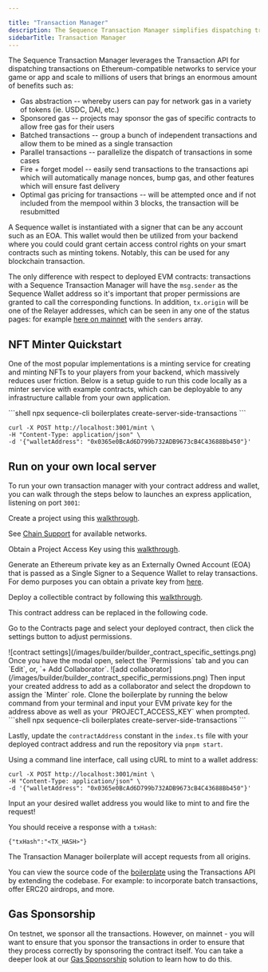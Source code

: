 ---

title: "Transaction Manager"
description: The Sequence Transaction Manager simplifies dispatching transactions on Ethereum-compatible networks for games and apps, scaling to millions of users.
sidebarTitle: Transaction Manager
---



The Sequence Transaction Manager leverages the Transaction API for dispatching transactions on Ethereum-compatible networks to service your game or app and scale to millions of users that brings an enormous amount of benefits such as:

- Gas abstraction -- whereby users can pay for network gas in a variety of tokens (ie. USDC, DAI, etc.)
- Sponsored gas -- projects may sponsor the gas of specific contracts to allow free gas for their users
- Batched transactions -- group a bunch of independent transactions and allow them to be mined as a single transaction
- Parallel transactions -- parallelize the dispatch of transactions in some cases
- Fire + forget model -- easily send transactions to the transactions api which will automatically manage nonces, bump gas, and other features which will ensure fast delivery
- Optimal gas pricing for transactions -- will be attempted once and if not included from the mempool within 3 blocks, the transaction will be resubmitted

A Sequence wallet is instantiated with a signer that can be any account such as an EOA. This wallet would then be utilized from your backend where you could could grant certain access control rights on your smart contracts such as minting tokens. Notably, this can be used for any blockchain transaction.

The only difference with respect to deployed EVM contracts: transactions with a Sequence Transaction Manager will have the `msg.sender` as the Sequence Wallet address so it's important that proper permissions are granted to call the corresponding functions. In addition, `tx.origin` will be one of the Relayer addresses, which can be seen in any one of the status pages: for example [here on mainnet](https://mainnet-relayer.sequence.app/status) with the `senders` array.

## NFT Minter Quickstart
One of the most popular implementations is a minting service for creating and minting NFTs to your players from your backend, which massively reduces user friction. Below is a setup guide to run this code locally as a minter service with example contracts, which can be deployable to any infrastructure callable from your own application. 


<Steps>
<Step title="Clone the boilerplate and install:">
```shell
npx sequence-cli boilerplates create-server-side-transactions
```

</Step>
<Step title="Fire a request to mint an NFT to a wallet:">

```shell
curl -X POST http://localhost:3001/mint \
-H "Content-Type: application/json" \
-d '{"walletAddress": "0x0365e0BcAd6D799b732ADB9673cB4C43688Bb450"}'
```
</Step>
</Steps>


## Run on your own local server 

To run your own transaction manager with your contract address and wallet, you can walk through the steps below to launches an express application, listening on port `3001`:

<Steps>
<Step title="Sequence Builder Project Management">

Create a project using this [walkthrough](/solutions/builder/getting-started).

See [Chain Support](https://status.sequence.info) for available networks.

</Step>
<Step title="Access Key Management">

Obtain a Project Access Key using this [walkthrough](/solutions/builder/getting-started#claim-an-api-access-key).

</Step>
<Step title="Generate Private Key for Transactions API">

Generate an Ethereum private key as an Externally Owned Account (EOA) that is passed as a Single Signer to a Sequence Wallet to relay transactions. For demo purposes you can obtain a private key from [here](https://sequence-ethauthproof-viewer.vercel.app/).

</Step>
<Step title="Deploy an ERC1155 Contract">

Deploy a collectible contract by following this [walkthrough](/solutions/collectibles/contracts/deploy-an-item-collection).

This contract address can be replaced in the following code.

</Step>
<Step title="Set a `Minter Role` on the Contract">

Go to the Contracts page and select your deployed contract, then click the settings button to adjust permissions.
<Frame>
![contract settings](/images/builder/builder_contract_specific_settings.png)
</Frame>
Once you have the modal open, select the `Permissions` tab and you can `Edit`, or, `+ Add Collaborator`.
<Frame>
![add collaborator](/images/builder/builder_contract_specific_permissions.png)
</Frame>
Then input your created address to add as a collaborator and select the dropdown to assign the `Minter` role.

</Step>
<Step title="Clone and run the boilerplate">
Clone the boilerplate by running the below command from your terminal and input your EVM private key for the address above as well as your `PROJECT_ACCESS_KEY` when prompted.
```shell
npx sequence-cli boilerplates create-server-side-transactions
```

Lastly, update the `contractAddress` constant in the `index.ts` file with your deployed contract address and run the repository via `pnpm start`.

</Step>
<Step title="Perform Mint Transaction">

Using a command line interface, call using cURL to mint to a wallet address:

```shell
curl -X POST http://localhost:3001/mint \
-H "Content-Type: application/json" \
-d '{"walletAddress": "0x0365e0BcAd6D799b732ADB9673cB4C43688Bb450"}'
```

Input an your desired wallet address you would like to mint to and fire the request!

You should receive a response with a `txHash`:

```shell
{"txHash":"<TX_HASH>"}
```

<Note>
The Transaction Manager boilerplate will accept requests from all origins.
</Note>
</Step>
</Steps>


You can view the source code of the [boilerplate](https://github.com/0xsequence-demos/server-side-transactions-boilerplate) using the Transactions API by extending the codebase. For example: to incorporate batch transactions, offer ERC20 airdrops, and more.

## Gas Sponsorship
On testnet, we sponsor all the transactions. However, on mainnet - you will want to ensure that you sponsor the transactions in order to ensure that they process correctly by sponsoring the contract itself. You can take a deeper look at our [Gas Sponsorship](/solutions/builder/gas-tank) solution to learn how to do this.
